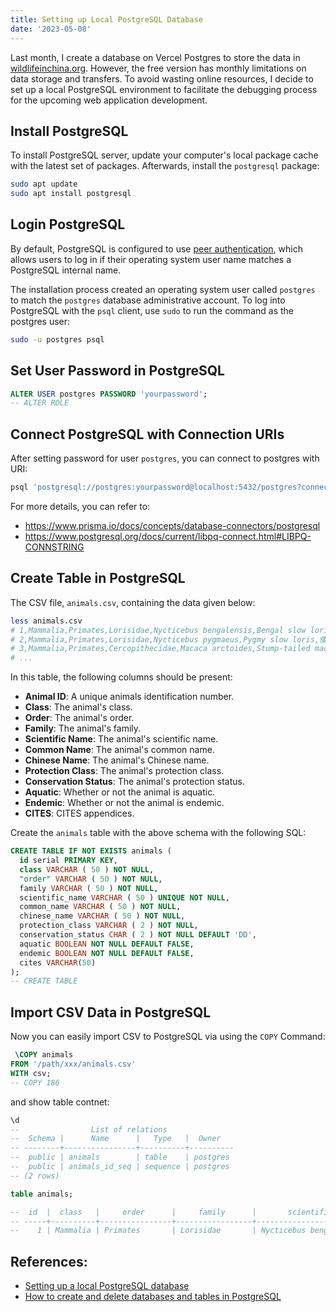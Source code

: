 ```yaml
---
title: Setting up Local PostgreSQL Database
date: '2023-05-08'
---
```


Last month, I create a database on Vercel Postgres to store the data in [wildlifeinchina.org](https://wildlifeinchina.org).
However, the free version has monthly limitations on data storage and transfers.
To avoid wasting online resources, I decide to set up a local PostgreSQL environment to facilitate the debugging process for the upcoming web application development.

## Install PostgreSQL

To install PostgreSQL server, update your computer's local package cache with the latest set of packages. Afterwards, install the `postgresql` package:

```sh
sudo apt update
sudo apt install postgresql
```

## Login PostgreSQL

By default, PostgreSQL is configured to use [peer authentication](https://www.postgresql.org/docs/10/auth-methods.html#AUTH-PEER), which allows users to log in if their operating system user name matches a PostgreSQL internal name.

The installation process created an operating system user called `postgres` to match the `postgres` database administrative account.
To log into PostgreSQL with the `psql` client, use `sudo` to run the command as the postgres user:

```sh
sudo -u postgres psql
```

## Set User Password in PostgreSQL

```sql
ALTER USER postgres PASSWORD 'yourpassword';
-- ALTER ROLE
```

## Connect PostgreSQL with Connection URIs

After setting password for user `postgres`, you can connect to postgres with URI:

```sh
psql 'postgresql://postgres:yourpassword@localhost:5432/postgres?connect_timeout=10&sslmode=require'
```

For more details, you can refer to:

- https://www.prisma.io/docs/concepts/database-connectors/postgresql
- https://www.postgresql.org/docs/current/libpq-connect.html#LIBPQ-CONNSTRING

## Create Table in PostgreSQL

The CSV file, `animals.csv`, containing the data given below:

```sh
less animals.csv
# 1,Mammalia,Primates,Lorisidae,Nycticebus bengalensis,Bengal slow loris,蜂猴,I,EN,false,false,I
# 2,Mammalia,Primates,Lorisidae,Nycticebus pygmaeus,Pygmy slow loris,倭蜂猴,I,EN,false,false,I
# 3,Mammalia,Primates,Cercopithecidae,Macaca arctoides,Stump-tailed macaque,短尾猴,II,VU,false,false,
# ...
```

In this table, the following columns should be present:

- **Animal ID**: A unique animals identification number.
- **Class**: The animal's class.
- **Order**: The animal's order.
- **Family**: The animal's family.
- **Scientific Name**: The animal's scientific name.
- **Common Name**: The animal's common name.
- **Chinese Name**: The animal's Chinese name.
- **Protection Class**: The animal's protection class.
- **Conservation Status**: The animal's protection status.
- **Aquatic**: Whether or not the animal is aquatic.
- **Endemic**: Whether or not the animal is endemic.
- **CITES**: CITES appendices.

Create the `animals` table with the above schema with the following SQL:

```sql
CREATE TABLE IF NOT EXISTS animals (
  id serial PRIMARY KEY,
  class VARCHAR ( 50 ) NOT NULL,
  "order" VARCHAR ( 50 ) NOT NULL,
  family VARCHAR ( 50 ) NOT NULL,
  scientific_name VARCHAR ( 50 ) UNIQUE NOT NULL,
  common_name VARCHAR ( 50 ) NOT NULL,
  chinese_name VARCHAR ( 50 ) NOT NULL,
  protection_class VARCHAR ( 2 ) NOT NULL,
  conservation_status CHAR ( 2 ) NOT NULL DEFAULT 'DD',
  aquatic BOOLEAN NOT NULL DEFAULT FALSE,
  endemic BOOLEAN NOT NULL DEFAULT FALSE,
  cites VARCHAR(50)
);
-- CREATE TABLE
```

## Import CSV Data in PostgreSQL

Now you can easily import CSV to PostgreSQL via using the `COPY` Command:

```sql
 \COPY animals
FROM '/path/xxx/animals.csv'
WITH csv;
-- COPY 186
```

and show table contnet:

```sql
\d
--                List of relations
--  Schema |      Name      |   Type   |  Owner
-- --------+----------------+----------+----------
--  public | animals        | table    | postgres
--  public | animals_id_seq | sequence | postgres
-- (2 rows)

table animals;

--  id  |  class   |     order      |     family      |       scientific_name        |           common_name           |   chinese_name   | protection_class | conservation_status | aquatic | endemic |   cites
-- -----+----------+----------------+-----------------+------------------------------+---------------------------------+------------------+------------------+---------------------+---------+---------+-----------
--    1 | Mammalia | Primates       | Lorisidae       | Nycticebus bengalensis       | Bengal slow loris               | 蜂猴             | I                | EN                  | f       | f       | I
```

## References:

- [Setting up a local PostgreSQL database](https://www.prisma.io/dataguide/postgresql/setting-up-a-local-postgresql-database#debian-and-ubuntu)
- [How to create and delete databases and tables in PostgreSQL](https://www.prisma.io/dataguide/postgresql/create-and-delete-databases-and-tables)
